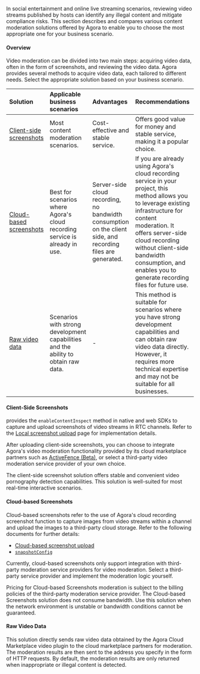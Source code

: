 In social entertainment and online live streaming scenarios, reviewing video streams published by hosts can identify any illegal content and mitigate compliance risks. This section describes and compares various content moderation solutions offered by Agora to enable you to choose the most appropriate one for your business scenario.

#### Overview

Video moderation can be divided into two main steps: acquiring video data, often in the form of screenshots, and reviewing the video data. Agora provides several methods to acquire video data, each tailored to different needs. Select the appropriate solution based on your business scenario.

| Solution | Applicable business scenarios | Advantages | Recommendations |
| :------- | :---------------------------- | :--------- | :-------------------- |
| [Client-side screenshots](#client-side-screenshots) | Most content moderation scenarios.  | Cost-effective and stable service.  | Offers good value for money and stable service, making it a popular choice. |
| [Cloud-based screenshots](#cloud-based-screenshots) | Best for scenarios where Agora's cloud recording service is already in use. | Server-side cloud recording, no bandwidth consumption on the client side, and recording files are generated. | If you are already using Agora's cloud recording service in your project, this method allows you to leverage existing infrastructure for content moderation. It offers server-side cloud recording without client-side bandwidth consumption, and enables you to generate recording files for future use. |
| [Raw video data](#raw-video-data) | Scenarios with strong development capabilities and the ability to obtain raw data. | - | This method is suitable for scenarios where you have strong development capabilities and can obtain raw video data directly. However, it requires more technical expertise and may not be suitable for all businesses. |

#### Client-Side Screenshots

<Vg k="COMPANY" /> provides the `enableContentInspect` method in native and web SDKs to capture and upload screenshots of video streams in RTC channels. Refer to the [Local screenshot upload](/video-calling/advanced-features/screenshot-upload) page for implementation details.

After uploading client-side screenshots, you can choose to integrate Agora's video moderation functionality provided by its cloud marketplace partners such as [ActiveFence (Beta)](https://www.agora.io/en/agora-extensions-marketplace/?extension=activefence-video-moderation), or select a third-party video moderation service provider of your own choice.

<Admonition type="tip">
The client-side screenshot solution offers stable and convenient video pornography detection capabilities. This solution is well-suited for most real-time interactive scenarios.
</Admonition>

#### Cloud-based Screenshots

Cloud-based screenshots refer to the use of Agora's cloud recording screenshot function to capture images from video streams within a channel and upload the images to a third-party cloud storage. Refer to the following documents for further details:

- [Cloud-based screenshot upload](/cloud-recording/develop/screen-capture)
- [`snapshotConfig`](/cloud-recording/reference/restful-api#snapshotconfig)

Currently, cloud-based screenshots only support integration with third-party moderation service providers for video moderation. Select a third-party service provider and implement the moderation logic yourself. 

<Admonition>
Pricing for Cloud-based Screenshots moderation is subject to the billing policies of the third-party moderation service provider.
</Admonition>

<Admonition type="tip">
The Cloud-based Screenshots solution does not consume bandwidth. Use this solution when the network environment is unstable or bandwidth conditions cannot be guaranteed.
</Admonition>

#### Raw Video Data

This solution directly sends raw video data obtained by the Agora Cloud Marketplace video plugin to the cloud marketplace partners for moderation. The moderation results are then sent to the address you specify in the form of HTTP requests. By default, the moderation results are only returned when inappropriate or illegal content is detected.